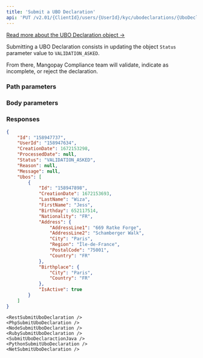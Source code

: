 ```yaml
---
title: 'Submit a UBO Declaration'  
api: 'PUT /v2.01/{ClientId}/users/{UserId}/kyc/ubodeclarations/{UboDeclarationId}'  
---
```


  

[Read more about the UBO Declaration object →](/api-reference/ubo-declarations/ubo-declaration-object)

Submitting a UBO Declaration consists in updating the object `Status` parameter value to `VALIDATION_ASKED`.  

From there, Mangopay Compliance team will validate, indicate as incomplete, or reject the declaration.  

### Path parameters  

<UserId />  

<UboDeclarationId />  

### Body parameters  

<Status5 />  

### Responses  

<AccordionGroup><Accordion title="200">  

<IdResponse />  

<UserId2Response />  

<CreationDateResponse />  

<ProcessedDate1Response />  

<Status11Response />  

<ReasonResponse />  

<MessageResponse />  

<UbosResponse /></Accordion></AccordionGroup>  

<ResponseExample>  

```json 200  
{
    "Id": "158947737",
    "UserId": "158947634",
    "CreationDate": 1672153298,
    "ProcessedDate": null,
    "Status": "VALIDATION_ASKED",
    "Reason": null,
    "Message": null,
    "Ubos": [
        {
            "Id": "158947898",
            "CreationDate": 1672153693,
            "LastName": "Wiza",
            "FirstName": "Jess",
            "Birthday": 652117514,
            "Nationality": "FR",
            "Address": {
                "AddressLine1": "669 Ratke Forge",
                "AddressLine2": "Schamberger Walk",
                "City": "Paris",
                "Region": "Île-de-France",
                "PostalCode": "75001",
                "Country": "FR"
            },
            "Birthplace": {
                "City": "Paris",
                "Country": "FR"
            },
            "IsActive": true
        }
    ]
}  
 ```  

</ResponseExample>  

<RequestExample>  
  
    <RestSubmitUboDeclaration />
    <PhpSubmitUboDeclaration />
    <NodeSubmitUboDeclaration />
    <RubySubmitUboDeclaration />
    <SubmitUboDeclaractionJava />
    <PythonSubmitUboDeclaration />
    <NetSubmitUboDeclaration />
  
</RequestExample>